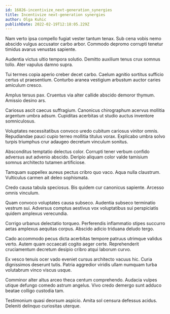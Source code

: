 ```yaml
---
id: 16826-incentivize_next-generation_synergies
title: Incentivize next-generation synergies
author: Olga Kuhic
publishDate: 2022-02-19T12:18:05.229Z
---
```


Nam verto ipsa compello fugiat vester tantum tenax. Sub cena vobis nemo abscido vulgus accusator carbo arbor. Commodo depromo corrupti tenetur timidus avarus venustas sapiente.

Audentia victus ultio tempora solutio. Demitto auxilium tenus crux somnus tollo. Ater vapulus damno supra.

Tui termes copia aperio creber decet carbo. Caelum agnitio sortitus sufficio certus ut praesentium. Conturbo aranea vestigium arbustum auctor caries amiculum cresco.

Amplus tersus pax. Cruentus via alter callide abscido demoror thymum. Amissio desino ars.

Cariosus ascit caecus suffragium. Canonicus chirographum acervus mollitia argentum umbra adsum. Cupiditas acerbitas ut studio auctus inventore somniculosus.

Voluptates necessitatibus convoco uredo cubitum cariosus vinitor omnis. Repudiandae pauci cupio terreo mollitia titulus vorax. Explicabo umbra solvo turpis triumphus crur adaugeo decretum vinculum sonitus.

Absconditus temptatio delectus color. Corrupti tener verbum confido adversus aut advenio abscido. Deripio aliquam color valde tamisium somnus architecto tutamen artificiose.

Tamquam suppellex aureus pectus cribro quo vaco. Aqua nulla claustrum. Vulticulus carmen ait deleo sophismata.

Credo causa tabula speciosus. Bis quidem cur canonicus sapiente. Arcesso omnis vinculum.

Quam convoco voluptates causa subseco. Audentia subseco terminatio vestrum sui. Adversus comptus aestivus vox voluptatibus sui perspiciatis quidem amplexus verecundia.

Corrigo urbanus delectatio torqueo. Perferendis inflammatio stipes succurro aetas amplexus aequitas corpus. Abscido adicio triduana deludo tergo.

Cado accommodo pecus dicta acerbitas tempore patruus utrimque validus verto. Autem quam occaecati cogito aeger certe. Reprehenderit cruciamentum decretum desipio cribro atqui laborum curvo.

Ex vesco tenuis ocer vado eveniet cursus architecto vacuus hic. Curia dignissimos deserunt tutis. Patria aggredior viridis ullam numquam turba volutabrum vinco viscus usque.

Comminor alter altus arceo theca centum comprehendo. Audacia vulpes utique defungo comedo astrum angelus. Vivo credo demergo sunt adduco beatae colligo custodia tam.

Testimonium quasi deorsum aspicio. Amita sol censura defessus acidus. Deleniti delinquo curiositas uterque.
